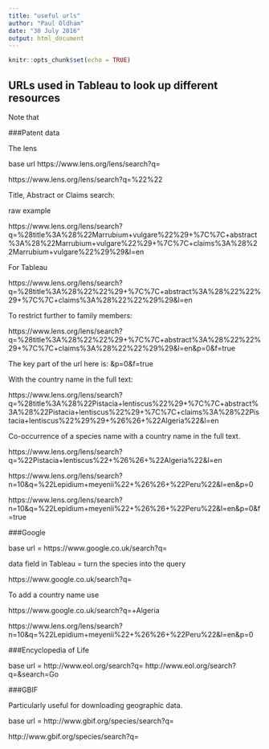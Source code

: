 ```yaml
---
title: "useful urls"
author: "Paul Oldham"
date: "30 July 2016"
output: html_document
---
```


```r
knitr::opts_chunk$set(echo = TRUE)
```

## URLs used in Tableau to look up different resources

Note that 

###Patent data

The lens

base url https://www.lens.org/lens/search?q=

https://www.lens.org/lens/search?q=%22<Species>%22

Title, Abstract or Claims search:

raw example

https://www.lens.org/lens/search?q=%28title%3A%28%22Marrubium+vulgare%22%29+%7C%7C+abstract%3A%28%22Marrubium+vulgare%22%29+%7C%7C+claims%3A%28%22Marrubium+vulgare%22%29%29&l=en

For Tableau

https://www.lens.org/lens/search?q=%28title%3A%28%22<Species>%22%29+%7C%7C+abstract%3A%28%22<Species>%22%29+%7C%7C+claims%3A%28%22<Species>%22%29%29&l=en

To restrict further to family members:

https://www.lens.org/lens/search?q=%28title%3A%28%22<Species>%22%29+%7C%7C+abstract%3A%28%22<Species>%22%29+%7C%7C+claims%3A%28%22<Species>%22%29%29&l=en&p=0&f=true

The key part of the url here is: &p=0&f=true

With the country name in the full text:

https://www.lens.org/lens/search?q=%28title%3A%28%22Pistacia+lentiscus%22%29+%7C%7C+abstract%3A%28%22Pistacia+lentiscus%22%29+%7C%7C+claims%3A%28%22Pistacia+lentiscus%22%29%29+%26%26+%22Algeria%22&l=en

Co-occurrence of a species name with a country name in the full text. 

https://www.lens.org/lens/search?q=%22Pistacia+lentiscus%22+%26%26+%22Algeria%22&l=en

https://www.lens.org/lens/search?n=10&q=%22Lepidium+meyenii%22+%26%26+%22Peru%22&l=en&p=0

https://www.lens.org/lens/search?n=10&q=%22Lepidium+meyenii%22+%26%26+%22Peru%22&l=en&p=0&f=true

###Google

base url = https://www.google.co.uk/search?q=

data field in Tableau = turn the species into the query

https://www.google.co.uk/search?q=<Species>

To add a country name use

https://www.google.co.uk/search?q=<Species>+Algeria 

https://www.lens.org/lens/search?n=10&q=%22Lepidium+meyenii%22+%26%26+%22Peru%22&l=en&p=0

###Encyclopedia of Life

base url = http://www.eol.org/search?q=
http://www.eol.org/search?q=<Species>&search=Go

###GBIF

Particularly useful for downloading geographic data. 

base url = http://www.gbif.org/species/search?q=

http://www.gbif.org/species/search?q=<Species>



